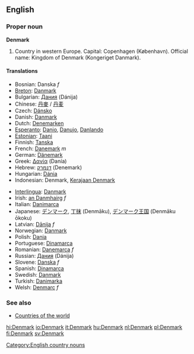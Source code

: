 {{wikipedia}}
==English==
{{wikipedia}}
===Proper noun===
'''Denmark'''

# Country in western Europe. Capital: Copenhagen (København). Official name: Kingdom of Denmark (Kongeriget Danmark).

====Translations====
{{top}}
*Bosnian: Danska ''f''
*[[Breton]]: [[Danmark]]
*Bulgarian: [[Дания]] (Dánija) {{f}}
*Chinese: [[丹麥]] / [[丹麦]]
*Czech: [[Dánsko]]
*Danish: [[Danmark]]
*Dutch: [[Denemarken]]
*[[Esperanto]]: [[Danio]], [[Danujo]], [[Danlando]]
*[[Estonian]]: [[Taani]]
*Finnish: [[Tanska]]
*French: [[Danemark]] ''m''
*German: [[Dänemark]]
*Greek: [[Δανία]] (Danía) {{f}}
*Hebrew: [[דנמרק]] (Denemark)
*Hungarian: [[Dánia]]
*Indonesian: Denmark, [[Kerajaan Denmark]]
{{mid}}
*[[Interlingua]]: [[Danmark]]
*Irish: [[an Danmhairg]] ''f''
*Italian: [[Danimarca]]
*Japanese: [[デンマーク]], [[丁抹]] (Denmāku), [[デンマーク]][[王国]] (Denmāku ōkoku)
*Latvian: [[Dānija]] ''f''
*Norwegian: [[Danmark]]
*Polish: [[Dania]] {{f}}
*Portuguese: [[Dinamarca]] {{f}}
*Romanian: [[Danemarca]] ''f''
*Russian: [[Дания]] (Dánija) {{f}}
*Slovene: [[Danska]] ''f''
*Spanish: [[Dinamarca]] {{f}}
*Swedish: [[Danmark]]
*Turkish: [[Danimarka]]
*Welsh: [[Denmarc]] ''f''
{{bottom}}

===See also===
*[[Countries of the world]]

[[Category:English country nouns]]

[[hi:Denmark]]
[[io:Denmark]]
[[it:Denmark]]
[[hu:Denmark]]
[[nl:Denmark]]
[[pl:Denmark]]
[[fi:Denmark]]
[[sv:Denmark]]
